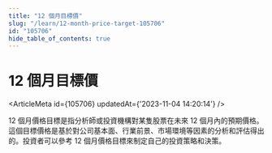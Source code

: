 ```yaml
---
title: "12 個月目標價"
slug: "/learn/12-month-price-target-105706"
id: "105706"
hide_table_of_contents: true
---
```



# 12 個月目標價

<ArticleMeta id={105706} updatedAt={'2023-11-04 14:20:14'} />
<div className='border-solid border-b border-t-0 my-4 border-[var(--ifm-color-gray-300)]' />

12 個月價格目標是指分析師或投資機構對某隻股票在未來 12 個月內的預期價格。這個目標價格是基於對公司基本面、行業前景、市場環境等因素的分析和評估得出的。投資者可以參考 12 個月價格目標來制定自己的投資策略和決策。
